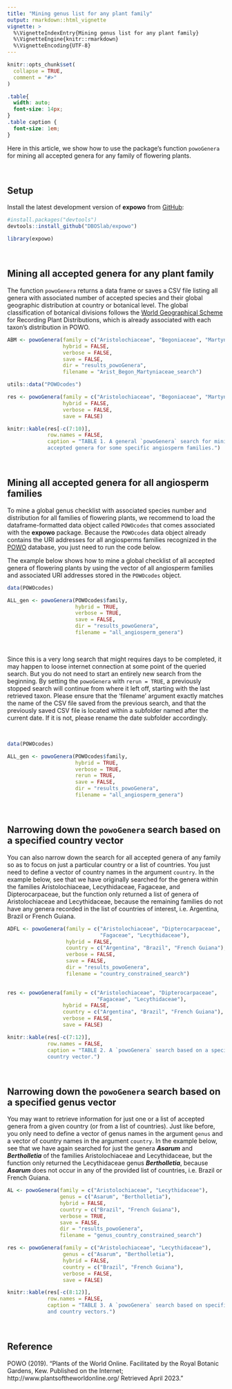 ```yaml
---
title: "Mining genus list for any plant family"
output: rmarkdown::html_vignette
vignette: >
  %\VignetteIndexEntry{Mining genus list for any plant family}
  %\VignetteEngine{knitr::rmarkdown}
  %\VignetteEncoding{UTF-8}
---
```


```r
knitr::opts_chunk$set(
  collapse = TRUE,
  comment = "#>"
)
```

```css
.table{
  width: auto;
  font-size: 14px;
}
.table caption {
  font-size: 1em;
}
```

Here in this article, we show how to use the package's function `powoGenera` for
mining all accepted genera for any family of flowering plants.\

\

## Setup

Install the latest development version of __expowo__ from 
[GitHub](https://github.com/):

``` r
#install.packages("devtools")
devtools::install_github("DBOSlab/expowo")
```
```r
library(expowo)
```

\

## Mining all accepted genera for any plant family

The function `powoGenera` returns a data frame or saves a CSV file listing all 
genera with associated number of accepted species and their global geographic 
distribution at country or botanical level. The global classification of 
botanical divisions follows the 
[World Geographical Scheme](https://www.tdwg.org/standards/wgsrpd/)
for Recording Plant Distributions, which is already associated with each taxon's
distribution in POWO.\

```r
ABM <- powoGenera(family = c("Aristolochiaceae", "Begoniaceae", "Martyniaceae"),
                  hybrid = FALSE,
                  verbose = FALSE,
                  save = FALSE,
                  dir = "results_powoGenera",
                  filename = "Arist_Begon_Martyniaceae_search")
```

```r
utils::data("POWOcodes")

res <- powoGenera(family = c("Aristolochiaceae", "Begoniaceae", "Martyniaceae"),
                  hybrid = FALSE,
                  verbose = FALSE,
                  save = FALSE)

knitr::kable(res[-c(7:10)],
             row.names = FALSE,
             caption = "TABLE 1. A general `powoGenera` search for mining all 
             accepted genera for some specific angiosperm families.")
```

\

## Mining all accepted genera for all angiosperm families

To mine a global genus checklist with associated species number and distribution 
for all families of flowering plants, we recommend to load the 
dataframe-formatted data object called `POWOcodes` that comes associated with 
the __expowo__ package. Because the `POWOcodes` data object already contains the 
URI addresses for all angiosperms families recognized in the 
[POWO](https://powo.science.kew.org) database, you just need to run the code 
below.\

The example below shows how to mine a global checklist of all accepted genera of
flowering plants by using the vector of all angiosperm families and associated 
URI addresses stored in the `POWOcodes` object.\

```r
data(POWOcodes)

ALL_gen <- powoGenera(POWOcodes$family,
                      hybrid = TRUE,
                      verbose = TRUE,
                      save = FALSE,
                      dir = "results_powoGenera",
                      filename = "all_angiosperm_genera")
```

\

Since this is a very long search that might requires days to be completed, it 
may happen to loose internet connection at some point of the queried search.
But you do not need to start an entirely new search from the beginning. By 
setting the `powoGenera` with `rerun = TRUE`, a previously stopped search will 
continue from where it left off, starting with the last retrieved taxon. Please 
ensure that the 'filename' argument exactly matches the name of the CSV file 
saved from the previous search, and that the previously saved CSV file is 
located within a subfolder named after the current date. If it is not, please 
rename the date subfolder accordingly.

\

```r
data(POWOcodes)

ALL_gen <- powoGenera(POWOcodes$family,
                      hybrid = TRUE,
                      verbose = TRUE,
                      rerun = TRUE,
                      save = FALSE,
                      dir = "results_powoGenera",
                      filename = "all_angiosperm_genera")
```

\

## Narrowing down the `powoGenera` search based on a specified country vector

You can also narrow down the search for all accepted genera of any family so as 
to focus on just a particular country or a list of countries. You just need to 
define a vector of country names in the argument `country`. In the example 
below, see that we have originally searched for the genera within the families Aristolochiaceae, Lecythidaceae, Fagaceae, and Dipterocarpaceae, 
but the function only returned a list of genera of Aristolochiaceae and 
Lecythidaceae, because the remaining families do not have any genera 
recorded in the list of countries of interest, i.e. Argentina, Brazil 
or French Guiana.\

```r
ADFL <- powoGenera(family = c("Aristolochiaceae", "Dipterocarpaceae", 
                              "Fagaceae", "Lecythidaceae"),
                   hybrid = FALSE,
                   country = c("Argentina", "Brazil", "French Guiana"),
                   verbose = FALSE,
                   save = FALSE,
                   dir = "results_powoGenera",
                   filename = "country_constrained_search")
  
```

```r
res <- powoGenera(family = c("Aristolochiaceae", "Dipterocarpaceae", 
                             "Fagaceae", "Lecythidaceae"),
                  hybrid = FALSE,
                  country = c("Argentina", "Brazil", "French Guiana"),
                  verbose = FALSE,
                  save = FALSE)

knitr::kable(res[-c(7:12)],
             row.names = FALSE,
             caption = "TABLE 2. A `powoGenera` search based on a specified 
             country vector.")
```

\

## Narrowing down the `powoGenera` search based on a specified genus vector

You may want to retrieve information for just one or a list of accepted 
genera from a given country (or from a list of countries). Just like before,
you only need to define a vector of genus names in the argument `genus` and
a vector of country names in the argument `country`. In the example below,
see that we have again searched for just the genera ***Asarum*** and 
***Bertholletia*** of the families Aristolochiaceae and Lecythidaceae, 
but the function only returned the Lecythidaceae genus ***Bertholletia***, 
because ***Asarum*** does not occur in any of the provided list of countries, 
i.e. Brazil or French Guiana.\

```r
AL <- powoGenera(family = c("Aristolochiaceae", "Lecythidaceae"), 
                 genus = c("Asarum", "Bertholletia"),
                 hybrid = FALSE,
                 country = c("Brazil", "French Guiana"),
                 verbose = TRUE,
                 save = FALSE,
                 dir = "results_powoGenera",
                 filename = "genus_country_constrained_search")
```

```r
res <- powoGenera(family = c("Aristolochiaceae", "Lecythidaceae"),
                  genus = c("Asarum", "Bertholletia"),
                  hybrid = FALSE,
                  country = c("Brazil", "French Guiana"),
                  verbose = FALSE,
                  save = FALSE)

knitr::kable(res[-c(8:12)],
             row.names = FALSE,
             caption = "TABLE 3. A `powoGenera` search based on specified genus 
             and country vectors.")
```
\

## Reference

POWO (2019). "Plants of the World Online. Facilitated by the Royal Botanic Gardens, Kew. Published on the Internet; http://www.plantsoftheworldonline.org/ Retrieved April 2023."
